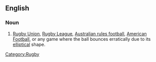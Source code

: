 ==English==

===Noun===
{{en-noun|-}}

# {{British|slang}} [[Rugby Union]], [[Rugby League]], [[Australian rules football]], [[American Football]], or any game where the ball bounces erratically due to its [[elliptical]] shape.

[[Category:Rugby]]